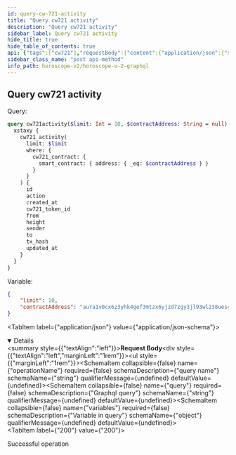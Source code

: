 ```yaml
---
id: query-cw-721-activity
title: "Query cw721 activity"
description: "Query cw721 activity"
sidebar_label: Query cw721 activity
hide_title: true
hide_table_of_contents: true
api: {"tags":["cw721"],"requestBody":{"content":{"application/json":{"schema":{"type":"object","properties":{"operationName":{"type":"string","example":"cw721activity","description":"query name"},"query":{"type":"string","example":"query cw721activity($limit: Int = 10, $contractAddress: String = null) { euphoria { cw721_activity(limit: $limit, where: {cw721_contract: {smart_contract: {address: {_eq: $contractAddress}}}}) { id action created_at cw721_token_id from height sender to tx_hash updated_at } } }","description":"Graphql query"},"variables":{"type":"object","description":"Variable in query","example":{"limit":10,"contractAddress":"aura17k2jq9dhq4kqgrtdrzt2qs0zy45cw0lmp3tfxysp7cwh5nxfg24st7ndc8"}}}},"examples":{"xstaxy":{"summary":"Query on Xstaxy chain","value":{"operationName":"cw721activity","query":"query cw721activity($limit: Int = 10, $contractAddress: String = null) { xstaxy { cw721_activity(limit: $limit, where: {cw721_contract: {smart_contract: {address: {_eq: $contractAddress}}}}) { id action created_at cw721_token_id from height sender to tx_hash updated_at } } }","variables":{"limit":10,"contractAddress":"aura17k2jq9dhq4kqgrtdrzt2qs0zy45cw0lmp3tfxysp7cwh5nxfg24st7ndc8"}}},"auratestnet":{"summary":"Query on Aura Testnet chain","value":{"operationName":"cw721activity","query":"query cw721activity($limit: Int = 10, $contractAddress: String = null) { auratestnet { cw721_activity(limit: $limit, where: {cw721_contract: {smart_contract: {address: {_eq: $contractAddress}}}}) { id action created_at cw721_token_id from height sender to tx_hash updated_at } } }","variables":{"limit":10,"contractAddress":"aura17k2jq9dhq4kqgrtdrzt2qs0zy45cw0lmp3tfxysp7cwh5nxfg24st7ndc8"}}},"serenity":{"summary":"Query on Serenity chain","value":{"operationName":"cw721activity","query":"query cw721activity($limit: Int = 10, $contractAddress: String = null) { serenity { cw721_activity(limit: $limit, where: {cw721_contract: {smart_contract: {address: {_eq: $contractAddress}}}}) { id action created_at cw721_token_id from height sender to tx_hash updated_at } } }","variables":{"limit":10,"contractAddress":"aura17k2jq9dhq4kqgrtdrzt2qs0zy45cw0lmp3tfxysp7cwh5nxfg24st7ndc8"}}},"euphoria":{"summary":"Query on Euphoria chain","value":{"operationName":"cw721activity","query":"query cw721activity($limit: Int = 10, $contractAddress: String = null) { euphoria { cw721_activity(limit: $limit, where: {cw721_contract: {smart_contract: {address: {_eq: $contractAddress}}}}) { id action created_at cw721_token_id from height sender to tx_hash updated_at } } }","variables":{"limit":10,"contractAddress":"aura17k2jq9dhq4kqgrtdrzt2qs0zy45cw0lmp3tfxysp7cwh5nxfg24st7ndc8"}}},"nois":{"summary":"Query on Nois chain","value":{"operationName":"cw721activity","query":"query cw721activity($limit: Int = 10, $contractAddress: String = null) { nois { cw721_activity(limit: $limit, where: {cw721_contract: {smart_contract: {address: {_eq: $contractAddress}}}}) { id action created_at cw721_token_id from height sender to tx_hash updated_at } } }","variables":{"limit":10,"contractAddress":"aura17k2jq9dhq4kqgrtdrzt2qs0zy45cw0lmp3tfxysp7cwh5nxfg24st7ndc8"}}},"sei":{"summary":"Query on Sei chain","value":{"operationName":"cw721activity","query":"query cw721activity($limit: Int = 10, $contractAddress: String = null) { sei { cw721_activity(limit: $limit, where: {cw721_contract: {smart_contract: {address: {_eq: $contractAddress}}}}) { id action created_at cw721_token_id from height sender to tx_hash updated_at } } }","variables":{"limit":10,"contractAddress":"aura17k2jq9dhq4kqgrtdrzt2qs0zy45cw0lmp3tfxysp7cwh5nxfg24st7ndc8"}}}}}}},"responses":{"200":{"description":"Successful operation"}},"description":"Query cw721 activityy","method":"post","path":"/api/v2/graphql","servers":[{"url":"https://indexer-v2.dev.aurascan.io","description":"Server for testnet network. Support chains of auratestnet, serenity, euphoria, xstaxy, nois and sei"},{"url":"https://horoscope.aura.network","description":"Server for main network. Only support chain of xstaxy"},{"url":"https://indexer-v2.staging.aurascan.io","description":"Server for testnet network. Support chains of euphoria and xstaxy"}],"jsonRequestBodyExample":{"operationName":"cw721activity","query":"query cw721activity($limit: Int = 10, $contractAddress: String = null) { euphoria { cw721_activity(limit: $limit, where: {cw721_contract: {smart_contract: {address: {_eq: $contractAddress}}}}) { id action created_at cw721_token_id from height sender to tx_hash updated_at } } }","variables":{"limit":10,"contractAddress":"aura17k2jq9dhq4kqgrtdrzt2qs0zy45cw0lmp3tfxysp7cwh5nxfg24st7ndc8"}},"info":{"title":"Horoscope v2 graphql","version":"1.0.0"},"postman":{"name":"Query cw721 activityy","description":{"type":"text/plain"},"url":{"path":["api","v2","graphql"],"host":["{{baseUrl}}"],"query":[],"variable":[]},"header":[{"key":"Content-Type","value":"application/json"}],"method":"POST","body":{"mode":"raw","raw":"\"\"","options":{"raw":{"language":"json"}}}}}
sidebar_class_name: "post api-method"
info_path: horoscope-v2/horoscope-v-2-graphql
---
```



## Query cw721 activity

Query:
```graphql
query cw721activity($limit: Int = 10, $contractAddress: String = null) {
  xstaxy {
    cw721_activity(
      limit: $limit
      where: {
        cw721_contract: {
          smart_contract: { address: { _eq: $contractAddress } }
        }
      }
    ) {
      id
      action
      created_at
      cw721_token_id
      from
      height
      sender
      to
      tx_hash
      updated_at
    }
  }
}

```
Variable:
```json
{
    "limit": 10,
    "contractAddress": "aura1v0cx6z3yhk4gef3mtzx6yjzd7zgy3jl93wl238ues48wvznwezkqrkccln"
}
```
<MimeTabs><TabItem label={"application/json"} value={"application/json-schema"}><details style={{}} data-collapsed={false} open={true}><summary style={{"textAlign":"left"}}><strong>Request Body</strong></summary><div style={{"textAlign":"left","marginLeft":"1rem"}}></div><ul style={{"marginLeft":"1rem"}}><SchemaItem collapsible={false} name={"operationName"} required={false} schemaDescription={"query name"} schemaName={"string"} qualifierMessage={undefined} defaultValue={undefined}></SchemaItem><SchemaItem collapsible={false} name={"query"} required={false} schemaDescription={"Graphql query"} schemaName={"string"} qualifierMessage={undefined} defaultValue={undefined}></SchemaItem><SchemaItem collapsible={false} name={"variables"} required={false} schemaDescription={"Variable in query"} schemaName={"object"} qualifierMessage={undefined} defaultValue={undefined}></SchemaItem></ul></details></TabItem></MimeTabs><div><ApiTabs><TabItem label={"200"} value={"200"}><div>

Successful operation

</div><div></div></TabItem></ApiTabs></div>
      